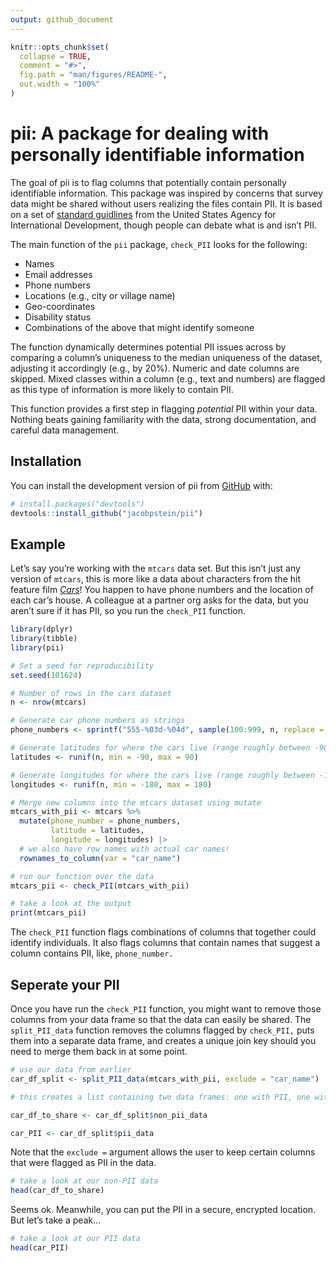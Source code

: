 ```yaml
---
output: github_document
---
```


<!-- README.md is generated from README.Rmd. Please edit that file -->

```r
knitr::opts_chunk$set(
  collapse = TRUE,
  comment = "#>",
  fig.path = "man/figures/README-",
  out.width = "100%"
)
```

# pii: A package for dealing with personally identifiable information

<!-- badges: start -->
<!-- badges: end -->

The goal of pii is to flag columns that potentially contain personally identifiable information. This package was inspired by concerns that survey data might be shared without users realizing the files contain PII. It is based on a set of [standard guidlines](https://www.usaid.gov/sites/default/files/2022-05/508saa.pdf) from the United States Agency for International Development, though people can debate what is and isn't PII. 

The main function of the `pii` package, `check_PII` looks for the following:

- Names
- Email addresses
- Phone numbers
- Locations (e.g., city or village name)
- Geo-coordinates
- Disability status
- Combinations of the above that might identify someone

The function dynamically determines potential PII issues across by comparing a column's uniqueness to the median uniqueness of the dataset, adjusting it accordingly (e.g., by 20%). Numeric and date columns are skipped. Mixed classes within a column (e.g., text and numbers) are flagged as this type of information is more likely to contain PII. 

This function provides a first step in flagging *potential* PII within your data. Nothing beats gaining familiarity with the data, strong documentation, and careful data management.  

## Installation

You can install the development version of pii from [GitHub](https://github.com/) with:

``` r
# install.packages("devtools")
devtools::install_github("jacobpstein/pii")
```

## Example

Let's say you're working with the `mtcars` data set. But this isn't just any version of `mtcars`, this is more like a data about characters from the hit feature film [*Cars*](https://cars.disney.com)! You happen to have phone numbers and the location of each car's house. A colleague at a partner org asks for the data, but you aren't sure if it has PII, so you run the `check_PII` function. 
```r

library(dplyr)
library(tibble)
library(pii)

# Set a seed for reproducibility
set.seed(101624)

# Number of rows in the cars dataset
n <- nrow(mtcars)

# Generate car phone numbers as strings
phone_numbers <- sprintf("555-%03d-%04d", sample(100:999, n, replace = TRUE), sample(1000:9999, n, replace = TRUE))

# Generate latitudes for where the cars live (range roughly between -90 and 90)
latitudes <- runif(n, min = -90, max = 90)

# Generate longitudes for where the cars live (range roughly between -180 and 180)
longitudes <- runif(n, min = -180, max = 180)

# Merge new columns into the mtcars dataset using mutate
mtcars_with_pii <- mtcars %>%
  mutate(phone_number = phone_numbers,
         latitude = latitudes,
         longitude = longitudes) |> 
  # we also have row names with actual car names!
  rownames_to_column(var = "car_name")

# run our function over the data
mtcars_pii <- check_PII(mtcars_with_pii)

# take a look at the output
print(mtcars_pii)

```

The `check_PII` function flags combinations of columns that together could identify individuals. It also flags columns that contain names that suggest a column contains PII, like, `phone_number.` 

## Seperate your PII

Once you have run the `check_PII` function, you might want to remove those columns from your data frame so that the data can easily be shared. The `split_PII_data` function removes the columns flagged by `check_PII,` puts them into a separate data frame, and creates a unique join key should you need to merge them back in at some point.

```r

# use our data from earlier
car_df_split <- split_PII_data(mtcars_with_pii, exclude = "car_name")

# this creates a list containing two data frames: one with PII, one without

car_df_to_share <- car_df_split$non_pii_data

car_PII <- car_df_split$pii_data

```

Note that the `exclude =` argument allows the user to keep certain columns that were flagged as PII in the data. 
```r

# take a look at our non-PII data
head(car_df_to_share)

```

Seems ok. Meanwhile, you can put the PII in a secure, encrypted location. But let's take a peak...
```r

# take a look at our PII data
head(car_PII)

```


